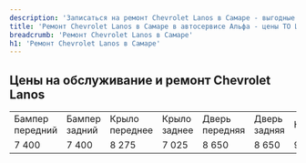 ```yaml
---
description: 'Записаться на ремонт Chevrolet Lanos в Самаре - выгодные цены, гарантия, скидки и акции, официальный сервис Шавроле Ланос.'
title: 'Ремонт Chevrolet Lanos в Самаре в автосервисе Альфа - цены ТО Шевроле Ланос'
breadcrumb: 'Ремонт Chevrolet Lanos в Самаре'
h1: 'Ремонт Chevrolet Lanos в Самаре'
---
```

<h2>Цены на обслуживание и ремонт Chevrolet Lanos</h2>
<p>
</p>
<div>
	<table class="actionTable">
	<tbody>
	<tr>
		<td>
			 Бампер передний
		</td>
		<td>
			 Бампер задний
		</td>
		<td>
			 Крыло переднее
		</td>
		<td>
			 Крыло заднее
		</td>
		<td>
			 Дверь передняя
		</td>
		<td>
			 Дверь задняя
		</td>
		<td>
			 Капот
		</td>
		<td>
			 Крышка багажника
		</td>
		<td>
			 Дверь задка
		</td>
	</tr>
	<tr>
		<td>
			 7 400
		</td>
		<td>
			 7 400
		</td>
		<td>
			 8 275
		</td>
		<td>
			 7 025
		</td>
		<td>
			 8 650
		</td>
		<td>
			 8 650
		</td>
		<td>
			 9 050
		</td>
		<td>
			 8 150
		</td>
		<td>
			 8 775
		</td>
	</tr>
	</tbody>
	</table>
</div>